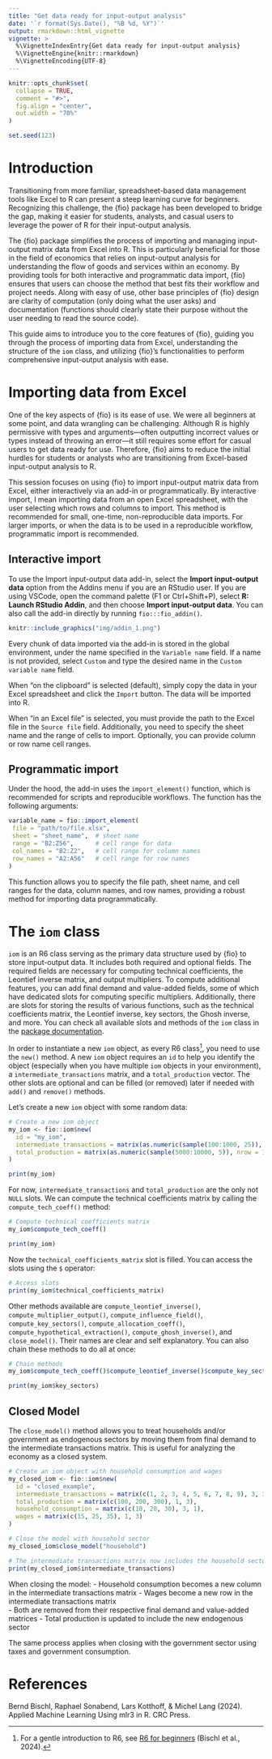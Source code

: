 ```yaml
---
title: "Get data ready for input-output analysis"
date: '`r format(Sys.Date(), "%B %d, %Y")`'
output: rmarkdown::html_vignette
vignette: >
  %\VignetteIndexEntry{Get data ready for input-output analysis}
  %\VignetteEngine{knitr::rmarkdown}
  %\VignetteEncoding{UTF-8}
---
```


<style>
p.caption {
  font-size: 0.6em;
  text-align: "center";
}
</style>

```r
knitr::opts_chunk$set(
  collapse = TRUE,
  comment = "#>",
  fig.align = "center",
  out.width = "70%"
)

set.seed(123)
```

# Introduction

Transitioning from more familiar, spreadsheet-based data management tools like Excel to R can present a steep learning curve for beginners. Recognizing this challenge, the {fio} package has been developed to bridge the gap, making it easier for students, analysts, and casual users to leverage the power of R for their input-output analysis.

The {fio} package simplifies the process of importing and managing input-output matrix data from Excel into R. This is particularly beneficial for those in the field of economics that relies on input-output analysis for understanding the flow of goods and services within an economy. By providing tools for both interactive and programmatic data import, {fio} ensures that users can choose the method that best fits their workflow and project needs. Along with easy of use, other base principles of {fio} design are clarity of computation (only doing what the user asks) and documentation (functions should clearly state their purpose without the user needing to read the source code). 

This guide aims to introduce you to the core features of {fio}, guiding you through the process of importing data from Excel, understanding the structure of the `iom` class, and utilizing {fio}'s functionalities to perform comprehensive input-output analysis with ease.

# Importing data from Excel

One of the key aspects of {fio} is its ease of use. We were all beginners at some point, and data wrangling can be challenging. Although R is highly permissive with types and arguments—often outputting incorrect values or types instead of throwing an error—it still requires some effort for casual users to get data ready for use. Therefore, {fio} aims to reduce the initial hurdles for students or analysts who are transitioning from Excel-based input-output analysis to R.

This session focuses on using {fio} to import input-output matrix data from Excel, either interactively via an add-in or programmatically. By interactive import, I mean importing data from an open Excel spreadsheet, with the user selecting which rows and columns to import. This method is recommended for small, one-time, non-reproducible data imports. For larger imports, or when the data is to be used in a reproducible workflow, programmatic import is recommended.

## Interactive import

To use the Import input-output data add-in, select the **Import input-output data** option from the Addins menu if you are an RStudio user. If you are using VSCode, open the command palette (F1 or Ctrl+Shift+P), select **R: Launch RStudio Addin**, and then choose **Import input-output data**. You can also call the add-in directly by running `fio:::fio_addin()`.

```r
knitr::include_graphics("img/addin_1.png")
```

Every chunk of data imported via the add-in is stored in the global environment, under the name specified in the `Variable name` field. If a name is not provided, select `Custom` and type the desired name in the `Custom variable name` field.

When "on the clipboard" is selected (default), simply copy the data in your Excel spreadsheet and click the `Import` button. The data will be imported into R.

When "in an Excel file" is selected, you must provide the path to the Excel file in the `Source file` field. Additionally, you need to specify the sheet name and the range of cells to import. Optionally, you can provide column or row name cell ranges.

## Programmatic import

Under the hood, the add-in uses the `import_element()` function, which is recommended for scripts and reproducible workflows. The function has the following arguments:

```r
variable_name = fio::import_element(
 file = "path/to/file.xlsx",
 sheet = "sheet_name",  # sheet name
 range = "B2:Z56",      # cell range for data
 col_names = "B2:Z2",   # cell range for column names
 row_names = "A2:A56"   # cell range for row names
)
```

This function allows you to specify the file path, sheet name, and cell ranges for the data, column names, and row names, providing a robust method for importing data programmatically.

# The `iom` class

`iom` is an R6 class serving as the primary data structure used by {fio} to store input-output data. It includes both required and optional fields. The required fields are necessary for computing technical coefficients, the Leontief inverse matrix, and output multipliers. To compute additional features, you can add final demand and value-added fields, some of which have dedicated slots for computing specific multipliers. Additionally, there are slots for storing the results of various functions, such as the technical coefficients matrix, the Leontief inverse, key sectors, the Ghosh inverse, and more. You can check all available slots and methods of the `iom` class in the [package documentation](https://albersonmiranda.github.io/fio/reference/iom.html).

In order to instantiate a new `iom` object, as every R6 class^[For a gentle introduction to R6, see [R6 for beginners](https://mlr3book.mlr-org.com/chapters/chapter1/introduction_and_overview.html#sec-r6) (Bischl et al., 2024).], you need to use the `new()` method. A new `iom` object requires an `id` to help you identify the object (especially when you have multiple `iom` objects in your environment), a `intermediate_transactions` matrix, and a `total_production` vector. The other slots are optional and can be filled (or removed) later if needed with `add()` and `remove()` methods.

Let's create a new `iom` object with some random data:

```r
# Create a new iom object
my_iom <- fio::iom$new(
  id = "my_iom",
  intermediate_transactions = matrix(as.numeric(sample(100:1000, 25)), nrow = 5),
  total_production = matrix(as.numeric(sample(5000:10000, 5)), nrow = 1)
)

print(my_iom)
```

For now, `intermediate_transactions` and `total_production` are the only not `NULL` slots. We can compute the technical coefficients matrix by calling the `compute_tech_coeff()` method:

```r
# Compute technical coefficients matrix
my_iom$compute_tech_coeff()

print(my_iom)
```

Now the `technical_coefficients_matrix` slot is filled. You can access the slots using the `$` operator:

```r
# Access slots
print(my_iom$technical_coefficients_matrix)
```

Other methods available are `compute_leontief_inverse()`, `compute_multiplier_output()`, `compute_influence_field()`, `compute_key_sectors()`, `compute_allocation_coeff()`, `compute_hypothetical_extraction()`, `compute_ghosh_inverse()`, and `close_model()`. Their names are clear and self explanatory. You can also chain these methods to do all at once:

```r
# Chain methods
my_iom$compute_tech_coeff()$compute_leontief_inverse()$compute_key_sectors()

print(my_iom$key_sectors)
```

## Closed Model

The `close_model()` method allows you to treat households and/or government as endogenous sectors by moving them from final demand to the intermediate transactions matrix. This is useful for analyzing the economy as a closed system.

```r
# Create an iom object with household consumption and wages
my_closed_iom <- fio::iom$new(
  id = "closed_example",
  intermediate_transactions = matrix(c(1, 2, 3, 4, 5, 6, 7, 8, 9), 3, 3),
  total_production = matrix(c(100, 200, 300), 1, 3),
  household_consumption = matrix(c(10, 20, 30), 3, 1),
  wages = matrix(c(15, 25, 35), 1, 3)
)

# Close the model with household sector
my_closed_iom$close_model("household")

# The intermediate transactions matrix now includes the household sector
print(my_closed_iom$intermediate_transactions)
```

When closing the model:
- Household consumption becomes a new column in the intermediate transactions matrix
- Wages become a new row in the intermediate transactions matrix  
- Both are removed from their respective final demand and value-added matrices
- Total production is updated to include the new endogenous sector

The same process applies when closing with the government sector using taxes and government consumption.

# References

Bernd Bischl, Raphael Sonabend, Lars Kotthoff, & Michel Lang (2024). Applied Machine Learning Using mlr3 in R. CRC Press.
